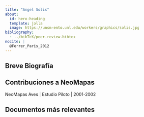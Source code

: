 ```yaml
---
title: "Angel Solis"
about:
  id: hero-heading
  template: jolla
  image: https://unsm-ento.unl.edu/workers/graphics/solis.jpg
bibliography:
  - ../bibTeX/peer-review.bibtex
nocite: |
  @Ferrer_Paris_2012
---
```


:::{#hero-heading}

## Breve Biografía


## Contribuciones a NeoMapas


NeoMapas Aves | Estudio Piloto | 2001-2002

:::
 



## Documentos más relevantes

::: {#refs}
:::